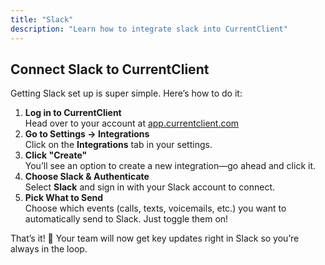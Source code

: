 ```yaml
---
title: "Slack"
description: "Learn how to integrate slack into CurrentClient"
---
```


## **Connect Slack to CurrentClient**

Getting Slack set up is super simple. Here’s how to do it:

1. **Log in to CurrentClient**\
   Head over to your account at [<u>app.currentclient.com</u>](http://app.currentclient.com)
2. **Go to Settings → Integrations**\
   Click on the **Integrations** tab in your settings.
3. **Click "Create"**\
   You’ll see an option to create a new integration—go ahead and click it.
4. **Choose Slack & Authenticate**\
   Select **Slack** and sign in with your Slack account to connect.
5. **Pick What to Send**\
   Choose which events (calls, texts, voicemails, etc.) you want to automatically send to Slack. Just toggle them on\!

That’s it\! 🚀 Your team will now get key updates right in Slack so you’re always in the loop.